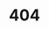 ---
title: '404'
description: Display this page when a link is broken
template: splash
editUrl: false
hero:
  title: '404'
  tagline: Page not found. Check the URL or try using the search bar.
---